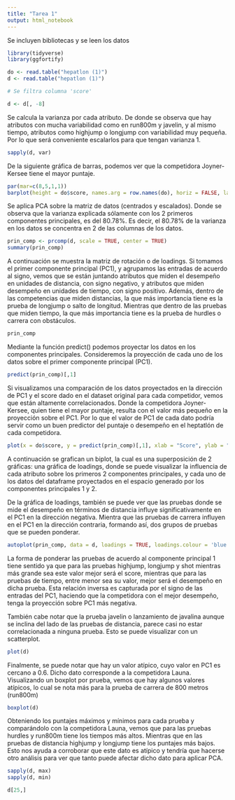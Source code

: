 ```yaml
---
title: "Tarea 1"
output: html_notebook
---
```


Se incluyen bibliotecas y se leen los datos

```r
library(tidyverse)
library(ggfortify)

do <- read.table("hepatlon (1)")
d <- read.table("hepatlon (1)")

# Se filtra columna 'score'

d <- d[, -8]
```

Se calcula la varianza por cada atributo. De donde se observa que hay atributos con mucha variabilidad como en run800m y javelin, y al mismo tiempo, atributos como highjump o longjump con variabilidad muy pequeña. Por lo que será conveniente escalarlos para que tengan varianza 1.

```r
sapply(d, var)
```

De la siguiente gráfica de barras, podemos ver que la competidora Joyner-Kersee tiene el mayor puntaje.

```r
par(mar=c(8,5,1,1))
barplot(height = do$score, names.arg = row.names(do), horiz = FALSE, las = 3, cex.names = 0.8, ylab = "Score")
```

Se aplica PCA sobre la matriz de datos (centrados y escalados). Donde se observa que la varianza explicada sólamente con los 2 primeros componentes principales, es del 80.78%. Es decir, el 80.78% de la varianza en los datos se concentra en 2 de las columnas de los datos.

```r
prin_comp <- prcomp(d, scale = TRUE, center = TRUE)
summary(prin_comp)
```

A continuación se muestra la matriz de rotación o de loadings. Si tomamos el primer componente principal (PC1), y agrupamos las entradas de acuerdo al signo, vemos que se están juntando atributos que miden el desempeño en unidades de distancia, con signo negativo, y atributos que miden desempeño en unidades de tiempo, con signo positivo. Además, dentro de las competencias que miden distancias, la que más importancia tiene es la prueba de longjump o salto de longitud. Mientras que dentro de las pruebas que miden tiempo, la que más importancia tiene es la prueba de hurdles o carrera con obstáculos.


```r
prin_comp
```

Mediante la función predict() podemos proyectar los datos en los componentes principales. Consideremos la proyección de cada uno de los datos sobre el primer componente principal (PC1).

```r
predict(prin_comp)[,1]
```

Si visualizamos una comparación de los datos proyectados en la dirección de PC1 y el score dado en el dataset original para cada competidor, vemos que están altamente correlacionados. Donde la competidora Joyner-Kersee, quien tiene el mayor puntaje, resulta con el valor más pequeño en la proyección sobre el PC1. Por lo que el valor de PC1 de cada dato podría servir como un buen predictor del puntaje o desempeño en el heptatlón de cada competidora.

```r
plot(x = do$score, y = predict(prin_comp)[,1], xlab = "Score", ylab = "Proyección PC1")
```

A continuación se grafican un biplot, la cual es una superposición de 2 gráficas: una gráfica de loadings, donde se puede visualizar la influencia de cada atributo sobre los primeros 2 componentes principales, y cada uno de los datos del dataframe proyectados en el espacio generado por los componentes principales 1 y 2.

De la gráfica de loadings, también se puede ver que las pruebas donde se mide el desempeño en términos de distancia influye significativamente en el PC1 en la dirección negativa. Mientra que las pruebas de carrera influyen en el PC1 en la dirección contraria, formando así, dos grupos de pruebas que se pueden ponderar.

```r
autoplot(prin_comp, data = d, loadings = TRUE, loadings.colour = 'blue', loadings.label = TRUE, loadings.label.size = 3)
```

La forma de ponderar las pruebas de acuerdo al componente principal 1 tiene sentido ya que para las pruebas highjump, longjump y shot mientras más grande sea este valor mejor será el score, mientras que para las pruebas de tiempo, entre menor sea su valor, mejor será el desempeño en dicha prueba. Esta relación inversa es capturada por el signo de las entradas del PC1, haciendo que la competidora con el mejor desempeño, tenga la proyección sobre PC1 más negativa.

También cabe notar que la prueba javelin o lanzamiento de javalina aunque se inclina del lado de las pruebas de distancia, parece casi no estar correlacionada a ninguna prueba. Esto se puede visualizar con un scatterplot.

```r
plot(d)
```

Finalmente, se puede notar que hay un valor atípico, cuyo valor en PC1 es cercano a 0.6. Dicho dato corresponde a la competidora Launa. Visualizando un boxplot por prueba, vemos que hay algunos valores atípicos, lo cual se nota más para la prueba de carrera de 800 metros (run800m)

```r
boxplot(d)
```

Obteniendo los puntajes máximos y mínimos para cada prueba y comparándolo con la competidora Launa, vemos que para las pruebas hurdles y run800m tiene los tiempos más altos. Mientras que en las pruebas de distancia highjump y longjump tiene los puntajes más bajos. Esto nos ayuda a corroborar que este dato es atípico y tendría que hacerse otro análisis para ver que tanto puede afectar dicho dato para aplicar PCA.

```r
sapply(d, max)
sapply(d, min)
```
```r
d[25,]
```